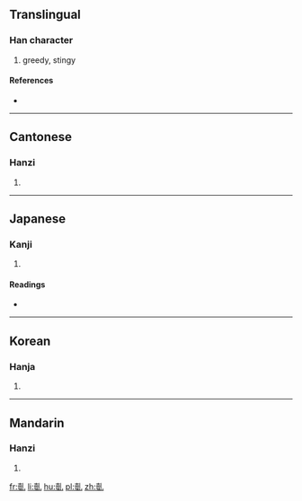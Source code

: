 ==Translingual==

===Han character===
{{Han char|rn=5|rad=乙|as=12|sn=13|four=42110|canj=GTU|ids=⿰壹乚}}

# greedy, stingy

====References====
* {{Han ref|kx=0085.020|dkj=00216|dj=0173.100|hdz=10057.080|uh=4E84|ud=20100|bh=DCB2|bd=56498}}

----

==Cantonese==

===Hanzi===
{{yue-hanzi|jyut=|y=yi4}}

# {{defn|lang=yue|sort=乙12}}

----

==Japanese==

===Kanji===
{{ja-kanji|grade=|rs=乙12}}

# {{defn|lang=ja|sort=乙12}}

====Readings====
* {{ja-readings|on=[[い]] (i)|kun=[[むさぼる]] (musaboru)}}

----

==Korean==

===Hanja===
{{ko-hanja|hangeul=탐할의|rv=ui|mr=ŭi}}

# {{defn|lang=ko|sort=乙12}}

----

==Mandarin==

===Hanzi===
{{cmn-hanzi|pin=[[yì]] ([[yi4]])|wg=i<sup>4</sup>}}

# {{defn|lang=cmn|sort=乙12}}

[[fr:亄]]
[[li:亄]]
[[hu:亄]]
[[pl:亄]]
[[zh:亄]]